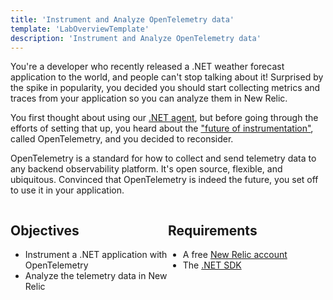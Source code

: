 ```yaml
---
title: 'Instrument and Analyze OpenTelemetry data'
template: 'LabOverviewTemplate'
description: 'Instrument and Analyze OpenTelemetry data'
---
```


<Intro>

You're a developer who recently released a .NET weather forecast application to the world, and people can't stop talking about it! Surprised by the spike in popularity, you decided you should start collecting metrics and traces from your application so you can analyze them in New Relic.

You first thought about using our [.NET agent](https://docs.newrelic.com/docs/apm/agents/net-agent/), but before going through the efforts of setting that up, you heard about the ["future of instrumentation"](https://newrelic.com/blog/best-practices/what-is-opentelemetry), called OpenTelemetry, and you decided to reconsider.

OpenTelemetry is a standard for how to collect and send telemetry data to any backend observability platform. It's open source, flexible, and ubiquitous. Convinced that OpenTelemetry is indeed the future, you set off to use it in your application.

</Intro>

<div style="display: flex;">

<div style="flex: 1;">

## Objectives

- Instrument a .NET application with OpenTelemetry
- Analyze the telemetry data in New Relic

</div>

<div style="flex: 1;">

## Requirements

- A free [New Relic account](https://newrelic.com/signup?utm_source=developer-site)
- The [.NET SDK](https://dotnet.microsoft.com/download)

</div>

</div>

<br />
